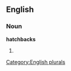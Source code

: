 
==English==

===Noun===
'''hatchbacks'''

# {{plural of|[[hatchback]]}}

[[Category:English plurals]]